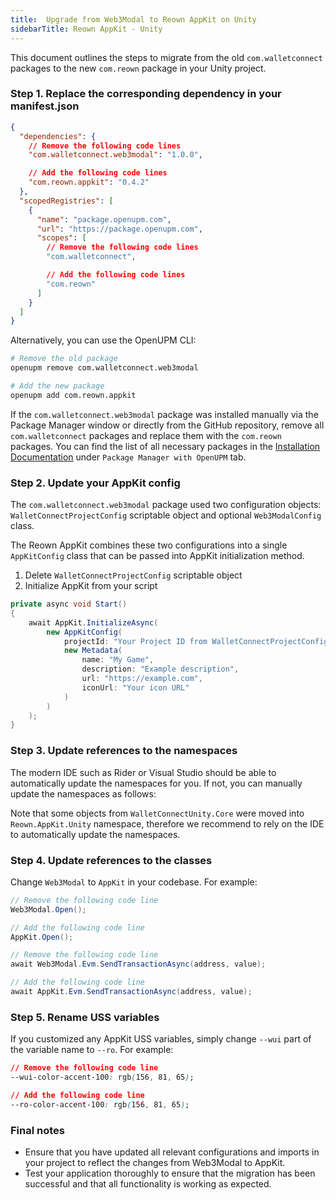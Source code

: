 ```yaml
---
title:  Upgrade from Web3Modal to Reown AppKit on Unity
sidebarTitle: Reown AppKit - Unity
---
```


This document outlines the steps to migrate from the old `com.walletconnect` packages to the new `com.reown` package in your Unity project.

### Step 1. Replace the corresponding dependency in your manifest.json

```json {6-7, 17-18}
{
  "dependencies": {
    // Remove the following code lines
    "com.walletconnect.web3modal": "1.0.0",

    // Add the following code lines
    "com.reown.appkit": "0.4.2"
  },
  "scopedRegistries": [
    {
      "name": "package.openupm.com",
      "url": "https://package.openupm.com",
      "scopes": [
        // Remove the following code lines
        "com.walletconnect",

        // Add the following code lines
        "com.reown"
      ]
    }
  ]
}
```

Alternatively, you can use the OpenUPM CLI:

```bash {4-5}
# Remove the old package
openupm remove com.walletconnect.web3modal

# Add the new package
openupm add com.reown.appkit
```

If the `com.walletconnect.web3modal` package was installed manually via the Package Manager window or directly from the GitHub repository,
remove all `com.walletconnect` packages and replace them with the `com.reown` packages. You can find the list of all necessary packages in the
[Installation Documentation](/appkit/unity/core/installation#package) under `Package Manager with OpenUPM` tab.

### Step 2. Update your AppKit config

The `com.walletconnect.web3modal` package used two configuration objects: `WalletConnectProjectConfig` scriptable object
and optional `Web3ModalConfig` class.

The Reown AppKit combines these two configurations into a single `AppKitConfig` class that can be passed into AppKit initialization method.

1. Delete `WalletConnectProjectConfig` scriptable object
2. Initialize AppKit from your script

```csharp
private async void Start()
{
    await AppKit.InitializeAsync(
        new AppKitConfig(
            projectId: "Your Project ID from WalletConnectProjectConfig",
            new Metadata(
                name: "My Game",
                description: "Example description",
                url: "https://example.com",
                iconUrl: "Your icon URL"
            )
        )
    );
}
```

### Step 3. Update references to the namespaces

The modern IDE such as Rider or Visual Studio should be able to automatically update the namespaces for you.
If not, you can manually update the namespaces as follows:

<Table
  headers={["Old", "New"]}
  data={[
    {
      old: { code: "WalletConnect.Web3Modal" },
      new: { code: "Reown.AppKit.Unity" },
    },
    {
      old: { code: "WalletConnectUnity.Nethereum" },
      new: { code: "Reown.Sign.Nethereum.Unity" },
    },
    {
      old: { code: "WalletConnectSharp.Sign" },
      new: { code: "Reown.Sign" },
    },
    {
      old: { code: "WalletConnectUnity.Core" },
      new: { code: "Reown.Sign.Unity" },
    },
  ]}
/>

Note that some objects from `WalletConnectUnity.Core` were moved into `Reown.AppKit.Unity` namespace, therefore we
recommend to rely on the IDE to automatically update the namespaces.

### Step 4. Update references to the classes

Change `Web3Modal` to `AppKit` in your codebase. For example:

```csharp {4-5, 10-11}
// Remove the following code line
Web3Modal.Open();

// Add the following code line
AppKit.Open();

// Remove the following code line
await Web3Modal.Evm.SendTransactionAsync(address, value);

// Add the following code line
await AppKit.Evm.SendTransactionAsync(address, value);
```

### Step 5. Rename USS variables

If you customized any AppKit USS variables, simply change `--wui` part of the variable name to `--ro`. For example:

```css {2-3}
// Remove the following code line
--wui-color-accent-100: rgb(156, 81, 65);

// Add the following code line
--ro-color-accent-100: rgb(156, 81, 65);
```

### Final notes

- Ensure that you have updated all relevant configurations and imports in your project to reflect the changes from Web3Modal to AppKit.
- Test your application thoroughly to ensure that the migration has been successful and that all functionality is working as expected.
